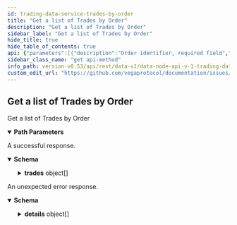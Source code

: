 ```yaml
---
id: trading-data-service-trades-by-order
title: "Get a list of Trades by Order"
description: "Get a list of Trades by Order"
sidebar_label: "Get a list of Trades by Order"
hide_title: true
hide_table_of_contents: true
api: {"parameters":[{"description":"Order identifier, required field","in":"path","name":"orderId","required":true,"schema":{"type":"string"}}],"responses":{"200":{"content":{"application/json":{"schema":{"properties":{"trades":{"items":{"properties":{"aggressor":{"title":"Direction of the aggressive party e.g. SIDE_BUY or SIDE_SELL - See [`Side`](#vega.Side)","default":"SIDE_UNSPECIFIED","description":"- SIDE_UNSPECIFIED: Default value, always invalid\n - SIDE_BUY: Buy order\n - SIDE_SELL: Sell order","enum":["SIDE_UNSPECIFIED","SIDE_BUY","SIDE_SELL"],"type":"string"},"buyOrder":{"title":"Identifier of the order from the buy side","type":"string"},"buyer":{"title":"Unique party identifier for the buyer","type":"string"},"buyerAuctionBatch":{"format":"uint64","title":"Auction batch number that the buy side order was placed in","type":"string"},"buyerFee":{"title":"Fee amount charged to the buyer party for the trade","properties":{"infrastructureFee":{"title":"Fee amount paid for maintaining the Vega infrastructure","type":"string"},"liquidityFee":{"title":"Fee amount paid to market makers","type":"string"},"makerFee":{"title":"Fee amount paid to the non-aggressive party of the trade","type":"string"}},"type":"object"},"id":{"title":"Unique identifier for the trade (generated by Vega)","type":"string"},"marketId":{"title":"Market identifier (the market that the trade occurred on)","type":"string"},"price":{"title":"Price for the trade, the price is an integer, for example `123456` is a correctly\nformatted price of `1.23456` assuming market configured to 5 decimal places","type":"string"},"sellOrder":{"title":"Identifier of the order from the sell side","type":"string"},"seller":{"title":"Unique party identifier for the seller","type":"string"},"sellerAuctionBatch":{"format":"uint64","title":"Auction batch number that the sell side order was placed in","type":"string"},"sellerFee":{"title":"Fee amount charged to the seller party for the trade","properties":{"infrastructureFee":{"title":"Fee amount paid for maintaining the Vega infrastructure","type":"string"},"liquidityFee":{"title":"Fee amount paid to market makers","type":"string"},"makerFee":{"title":"Fee amount paid to the non-aggressive party of the trade","type":"string"}},"type":"object"},"size":{"format":"uint64","title":"Size filled for the trade","type":"string"},"timestamp":{"format":"int64","title":"Timestamp for when the trade occurred, in nanoseconds since the epoch\n- See [`VegaTimeResponse`](#api.VegaTimeResponse).`timestamp`","type":"string"},"type":{"title":"Type for the trade - See [`Trade.Type`](#vega.Trade.Type)","default":"TYPE_UNSPECIFIED","description":"- TYPE_UNSPECIFIED: Default value, always invalid\n - TYPE_DEFAULT: Normal trading between two parties\n - TYPE_NETWORK_CLOSE_OUT_GOOD: Trading initiated by the network with another party on the book,\nwhich helps to zero-out the positions of one or more distressed parties\n - TYPE_NETWORK_CLOSE_OUT_BAD: Trading initiated by the network with another party off the book,\nwith a distressed party in order to zero-out the position of the party","enum":["TYPE_UNSPECIFIED","TYPE_DEFAULT","TYPE_NETWORK_CLOSE_OUT_GOOD","TYPE_NETWORK_CLOSE_OUT_BAD"],"type":"string"}},"title":"A trade occurs when an aggressive order crosses one or more passive orders on the order book for a market on Vega","type":"object"},"title":"A list of 0 or more trades","type":"array"}},"title":"Response for a list of trades related to an order","type":"object"}}},"description":"A successful response."},"default":{"content":{"application/json":{"schema":{"properties":{"code":{"format":"int32","type":"integer"},"details":{"items":{"additionalProperties":{},"properties":{"@type":{"type":"string"}},"type":"object"},"type":"array"},"message":{"type":"string"}},"type":"object"}}},"description":"An unexpected error response."}},"tags":["TradingDataService"],"operationId":"TradingDataService_TradesByOrder","description":"Get a list of Trades by Order","method":"get","path":"/orders/{orderId}/trades","servers":[{"url":"https://vega.xprv.io/datanode","description":"vega.xprv.io"}],"info":{"title":"data-node/api/v1/trading_data.proto","version":"0.53.0"},"postman":{"name":"Get a list of Trades by Order","description":{"type":"text/plain"},"url":{"path":["orders",":orderId","trades"],"host":["{{baseUrl}}"],"query":[],"variable":[{"disabled":false,"description":{"content":"(Required) Order identifier, required field","type":"text/plain"},"type":"any","value":"","key":"orderId"}]},"header":[{"key":"Accept","value":"application/json"}],"method":"GET"}}
sidebar_class_name: "get api-method"
info_path: version-v0.53/api/rest/data-v1/data-node-api-v-1-trading-data-proto
custom_edit_url: "https://github.com/vegaprotocol/documentation/issues/new?labels=documentation&title=[Documentation] Requesting changes to 'Get a list of Trades by Order' (trading-data-service-trades-by-order)"
---
```



## Get a list of Trades by Order



Get a list of Trades by Order

<details style={{"marginBottom":"1rem"}} data-collapsed={false} open={true}><summary style={{}}><strong>Path Parameters</strong></summary><div><ul><ParamsItem className={"paramsItem"} param={{"description":"Order identifier, required field","in":"path","name":"orderId","required":true,"schema":{"type":"string"}}}></ParamsItem></ul></div></details><div><ApiTabs><TabItem label={"200"} value={"200"}><div>

A successful response.

</div><div><MimeTabs schemaType={"response"}><TabItem label={"application/json"} value={"application/json"}><SchemaTabs groupId={"schema-tabs"}><TabItem label={"Schema"} value={"Schema"}><details style={{}} data-collapsed={false} open={true}><summary style={{"textAlign":"left"}}><strong>Schema</strong></summary><div style={{"textAlign":"left","marginLeft":"1rem"}}></div><ul style={{"marginLeft":"1rem"}}><SchemaItem collapsible={true} className={"schemaItem"}><details style={{}}><summary style={{}}><strong>trades</strong><span style={{"opacity":"0.6"}}> object[]</span></summary><div style={{"marginLeft":"1rem"}}><SchemaItem collapsible={false} name={"aggressor"} required={false} schemaDescription={"- SIDE_UNSPECIFIED: Default value, always invalid\n - SIDE_BUY: Buy order\n - SIDE_SELL: Sell order"} schemaName={"Direction of the aggressive party e.g. SIDE_BUY or SIDE_SELL - See [`Side`](#vega.Side)"} qualifierMessage={"**Possible values:** [`SIDE_UNSPECIFIED`, `SIDE_BUY`, `SIDE_SELL`]"} defaultValue={"SIDE_UNSPECIFIED"}></SchemaItem><SchemaItem collapsible={false} name={"buyOrder"} required={false} schemaDescription={undefined} schemaName={"Identifier of the order from the buy side"} qualifierMessage={undefined} defaultValue={undefined}></SchemaItem><SchemaItem collapsible={false} name={"buyer"} required={false} schemaDescription={undefined} schemaName={"Unique party identifier for the buyer"} qualifierMessage={undefined} defaultValue={undefined}></SchemaItem><SchemaItem collapsible={false} name={"buyerAuctionBatch"} required={false} schemaDescription={undefined} schemaName={"uint64"} qualifierMessage={undefined} defaultValue={undefined}></SchemaItem><SchemaItem collapsible={true} className={"schemaItem"}><details style={{}}><summary style={{}}><strong>buyerFee</strong><span style={{"opacity":"0.6"}}> object</span></summary><div style={{"marginLeft":"1rem"}}><SchemaItem collapsible={false} name={"infrastructureFee"} required={false} schemaDescription={undefined} schemaName={"Fee amount paid for maintaining the Vega infrastructure"} qualifierMessage={undefined} defaultValue={undefined}></SchemaItem><SchemaItem collapsible={false} name={"liquidityFee"} required={false} schemaDescription={undefined} schemaName={"Fee amount paid to market makers"} qualifierMessage={undefined} defaultValue={undefined}></SchemaItem><SchemaItem collapsible={false} name={"makerFee"} required={false} schemaDescription={undefined} schemaName={"Fee amount paid to the non-aggressive party of the trade"} qualifierMessage={undefined} defaultValue={undefined}></SchemaItem></div></details></SchemaItem><SchemaItem collapsible={false} name={"id"} required={false} schemaDescription={undefined} schemaName={"Unique identifier for the trade (generated by Vega)"} qualifierMessage={undefined} defaultValue={undefined}></SchemaItem><SchemaItem collapsible={false} name={"marketId"} required={false} schemaDescription={undefined} schemaName={"Market identifier (the market that the trade occurred on)"} qualifierMessage={undefined} defaultValue={undefined}></SchemaItem><SchemaItem collapsible={false} name={"price"} required={false} schemaDescription={undefined} schemaName={"Price for the trade, the price is an integer, for example `123456` is a correctly\nformatted price of `1.23456` assuming market configured to 5 decimal places"} qualifierMessage={undefined} defaultValue={undefined}></SchemaItem><SchemaItem collapsible={false} name={"sellOrder"} required={false} schemaDescription={undefined} schemaName={"Identifier of the order from the sell side"} qualifierMessage={undefined} defaultValue={undefined}></SchemaItem><SchemaItem collapsible={false} name={"seller"} required={false} schemaDescription={undefined} schemaName={"Unique party identifier for the seller"} qualifierMessage={undefined} defaultValue={undefined}></SchemaItem><SchemaItem collapsible={false} name={"sellerAuctionBatch"} required={false} schemaDescription={undefined} schemaName={"uint64"} qualifierMessage={undefined} defaultValue={undefined}></SchemaItem><SchemaItem collapsible={true} className={"schemaItem"}><details style={{}}><summary style={{}}><strong>sellerFee</strong><span style={{"opacity":"0.6"}}> object</span></summary><div style={{"marginLeft":"1rem"}}><SchemaItem collapsible={false} name={"infrastructureFee"} required={false} schemaDescription={undefined} schemaName={"Fee amount paid for maintaining the Vega infrastructure"} qualifierMessage={undefined} defaultValue={undefined}></SchemaItem><SchemaItem collapsible={false} name={"liquidityFee"} required={false} schemaDescription={undefined} schemaName={"Fee amount paid to market makers"} qualifierMessage={undefined} defaultValue={undefined}></SchemaItem><SchemaItem collapsible={false} name={"makerFee"} required={false} schemaDescription={undefined} schemaName={"Fee amount paid to the non-aggressive party of the trade"} qualifierMessage={undefined} defaultValue={undefined}></SchemaItem></div></details></SchemaItem><SchemaItem collapsible={false} name={"size"} required={false} schemaDescription={undefined} schemaName={"uint64"} qualifierMessage={undefined} defaultValue={undefined}></SchemaItem><SchemaItem collapsible={false} name={"timestamp"} required={false} schemaDescription={undefined} schemaName={"int64"} qualifierMessage={undefined} defaultValue={undefined}></SchemaItem><SchemaItem collapsible={false} name={"type"} required={false} schemaDescription={"- TYPE_UNSPECIFIED: Default value, always invalid\n - TYPE_DEFAULT: Normal trading between two parties\n - TYPE_NETWORK_CLOSE_OUT_GOOD: Trading initiated by the network with another party on the book,\nwhich helps to zero-out the positions of one or more distressed parties\n - TYPE_NETWORK_CLOSE_OUT_BAD: Trading initiated by the network with another party off the book,\nwith a distressed party in order to zero-out the position of the party"} schemaName={"Type for the trade - See [`Trade.Type`](#vega.Trade.Type)"} qualifierMessage={"**Possible values:** [`TYPE_UNSPECIFIED`, `TYPE_DEFAULT`, `TYPE_NETWORK_CLOSE_OUT_GOOD`, `TYPE_NETWORK_CLOSE_OUT_BAD`]"} defaultValue={"TYPE_UNSPECIFIED"}></SchemaItem></div></details></SchemaItem></ul></details></TabItem><TabItem label={"Example (from schema)"} value={"Example (from schema)"}><ResponseSamples responseExample={"{\n  \"trades\": [\n    {\n      \"aggressor\": \"SIDE_UNSPECIFIED\",\n      \"buyOrder\": \"string\",\n      \"buyer\": \"string\",\n      \"buyerAuctionBatch\": \"string\",\n      \"buyerFee\": {\n        \"infrastructureFee\": \"string\",\n        \"liquidityFee\": \"string\",\n        \"makerFee\": \"string\"\n      },\n      \"id\": \"string\",\n      \"marketId\": \"string\",\n      \"price\": \"string\",\n      \"sellOrder\": \"string\",\n      \"seller\": \"string\",\n      \"sellerAuctionBatch\": \"string\",\n      \"sellerFee\": {\n        \"infrastructureFee\": \"string\",\n        \"liquidityFee\": \"string\",\n        \"makerFee\": \"string\"\n      },\n      \"size\": \"string\",\n      \"timestamp\": \"string\",\n      \"type\": \"TYPE_UNSPECIFIED\"\n    }\n  ]\n}"} language={"json"}></ResponseSamples></TabItem></SchemaTabs></TabItem></MimeTabs></div></TabItem><TabItem label={"default"} value={"default"}><div>

An unexpected error response.

</div><div><MimeTabs schemaType={"response"}><TabItem label={"application/json"} value={"application/json"}><SchemaTabs groupId={"schema-tabs"}><TabItem label={"Schema"} value={"Schema"}><details style={{}} data-collapsed={false} open={true}><summary style={{"textAlign":"left"}}><strong>Schema</strong></summary><div style={{"textAlign":"left","marginLeft":"1rem"}}></div><ul style={{"marginLeft":"1rem"}}><SchemaItem collapsible={false} name={"code"} required={false} schemaDescription={undefined} schemaName={"int32"} qualifierMessage={undefined} defaultValue={undefined}></SchemaItem><SchemaItem collapsible={true} className={"schemaItem"}><details style={{}}><summary style={{}}><strong>details</strong><span style={{"opacity":"0.6"}}> object[]</span></summary><div style={{"marginLeft":"1rem"}}><SchemaItem collapsible={false} name={"@type"} required={false} schemaDescription={undefined} schemaName={"string"} qualifierMessage={undefined} defaultValue={undefined}></SchemaItem></div></details></SchemaItem><SchemaItem collapsible={false} name={"message"} required={false} schemaDescription={undefined} schemaName={"string"} qualifierMessage={undefined} defaultValue={undefined}></SchemaItem></ul></details></TabItem><TabItem label={"Example (from schema)"} value={"Example (from schema)"}><ResponseSamples responseExample={"{\n  \"code\": 0,\n  \"details\": [\n    {\n      \"@type\": \"string\"\n    }\n  ],\n  \"message\": \"string\"\n}"} language={"json"}></ResponseSamples></TabItem></SchemaTabs></TabItem></MimeTabs></div></TabItem></ApiTabs></div>
